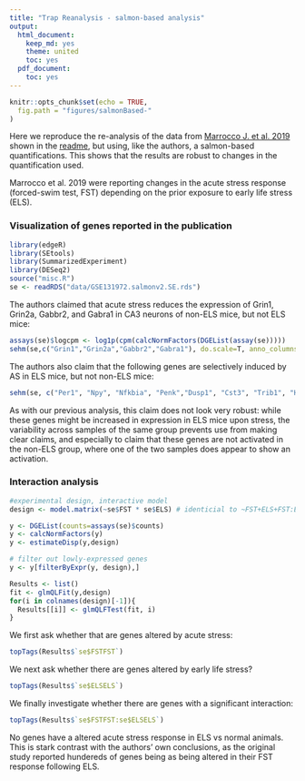 ```yaml
---
title: "Trap Reanalysis - salmon-based analysis"
output:
  html_document:
    keep_md: yes
    theme: united
    toc: yes
  pdf_document:
    toc: yes
---
```


```r
knitr::opts_chunk$set(echo = TRUE,
  fig.path = "figures/salmonBased-"
)
```

Here we reproduce the re-analysis of the data from [Marrocco J. et al. 2019](https://doi.org/10.3389/fnbeh.2019.00157) shown in the [readme](README.md), but using, like the authors, a salmon-based quantifications. This shows that the results are robust to changes in the quantification used.

Marrocco et al. 2019 were reporting changes in the acute stress response (forced-swim test, FST) depending on the prior exposure to early life stress (ELS).

### Visualization of genes reported in the publication 

```r
library(edgeR)
library(SEtools)
library(SummarizedExperiment)
library(DESeq2)
source("misc.R")
se <- readRDS("data/GSE131972.salmonv2.SE.rds")
```

The authors claimed that acute stress reduces the expression of Grin1, Grin2a, Gabbr2, and Gabra1 in CA3 neurons of non-ELS mice, but not ELS mice:

```r
assays(se)$logcpm <- log1p(cpm(calcNormFactors(DGEList(assay(se)))))
sehm(se,c("Grin1","Grin2a","Gabbr2","Gabra1"), do.scale=T, anno_columns = c("ELS","FST"), , assayName = "TPM",  main = "Reported genes")
```

The authors also claim that the following genes are selectively induced by AS in ELS mice, but not non-ELS mice:

```r
sehm(se, c("Per1", "Npy", "Nfkbia", "Penk","Dusp1", "Cst3", "Trib1", "Htra1", "Sdc4", "Plekhf1"), do.scale=T, assayName="logcpm", anno_columns = c("ELS","FST"),  main = "Reported genes")
```

As with our previous analysis, this claim does not look very robust: while these genes might be increased in expression in ELS mice upon stress, the variability across samples of the same group prevents use from making clear claims, and especially to claim that these genes are not activated in the non-ELS group, where one of the two samples does appear to show an activation.

### Interaction analysis

```r
#experimental design, interactive model
design <- model.matrix(~se$FST * se$ELS) # identicial to ~FST+ELS+FST:ELS

y <- DGEList(counts=assays(se)$counts)
y <- calcNormFactors(y)
y <- estimateDisp(y,design)

# filter out lowly-expressed genes
y <- y[filterByExpr(y, design),]

Results <- list()
fit <- glmQLFit(y,design)
for(i in colnames(design)[-1]){
  Results[[i]] <- glmQLFTest(fit, i)
}
```


We first ask whether that are genes altered by acute stress:

```r
topTags(Results$`se$FSTFST`)
```

We next ask whether there are genes altered by early life stress?
```r
topTags(Results$`se$ELSELS`)
```

We finally investigate whether there are genes with a significant interaction:

```r
topTags(Results$`se$FSTFST:se$ELSELS`)
```

No genes have a altered acute stress response in ELS vs normal animals. This is stark contrast with the authors' own conclusions, as the original study reported hundereds of genes being as being altered in their FST response following ELS.

